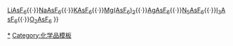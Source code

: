 {{Navbox
|name = 六氟砷酸盐
|title = 六氟砷酸盐
|group1 = 
|list1 = [[六氟砷酸|HAsF<sub>6</sub>]]{{·}}[[六氟砷酸锂|LiAsF<sub>6</sub>]]{{·}}[[六氟砷酸钠|NaAsF<sub>6</sub>]]{{·}}[[六氟砷酸钾|KAsF<sub>6</sub>]]{{·}}[[六氟砷酸镁|Mg(AsF<sub>6</sub>)<sub>2</sub>]]{{·}}[[六氟砷酸银|AgAsF<sub>6</sub>]]{{·}}[[六氟砷酸五氮|N<sub>5</sub>AsF<sub>6</sub>]]{{·}}[[六氟砷酸三碘|I<sub>3</sub>AsF<sub>6</sub>]]{{·}}[[二氧基盐#.E5.88.B6.E5.A4.87|O<sub>2</sub>AsF<sub>6</sub>]]
}}<noinclude>
[[Category:六氟砷酸盐|*]]
[[Category:化学品模板]]
</noinclude>